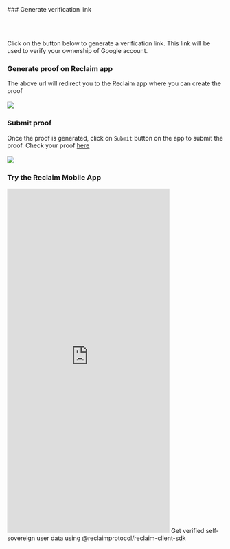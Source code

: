 


<Steps>
### Generate verification link

<br></br>

<div className="flex flex-col gap-4">
<p> Click on the button below to generate a verification link. This link will be used to verify your ownership of Google account.</p>
<Reclaim/>
</div>

 
### Generate proof on Reclaim app
The above url will redirect you to the Reclaim app where you can create the proof
<br></br>
<Image src='/assets/generate_proof.jpeg' width={300} height={500}/>

### Submit proof

Once the proof is generated, click on `Submit` button on the app to submit the proof. Check your proof [here](#generate-verification-link) 
<br></br>
<Image src='/assets/submit_proof.jpeg' width={300} height={500}/>


### Try the Reclaim Mobile App

<iframe
    id="appetize"
    src="https://appetize.io/embed/vs3llrlxh4vwt2gxjgwlgtrzti?device=pixel7&osVersion=13.0"
    width="378px" 
    height="800px" 
    frameborder="0" 
    scrolling="no"></iframe>


</Steps>

<Callout>
Get verified self-sovereign user data using <Link href='react' className='underline'> @reclaimprotocol/reclaim-client-sdk </Link>
</Callout>